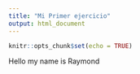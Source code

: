 ```yaml
---
title: "Mi Primer ejercicio"
output: html_document
---
```


```r
knitr::opts_chunk$set(echo = TRUE)
```


Hello my name is Raymond

